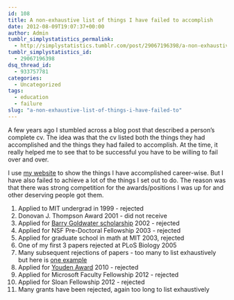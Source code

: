 ```yaml
---
id: 108
title: A non-exhaustive list of things I have failed to accomplish
date: 2012-08-09T19:07:37+00:00
author: Admin
tumblr_simplystatistics_permalink:
  - http://simplystatistics.tumblr.com/post/29067196398/a-non-exhaustive-list-of-things-i-have-failed-to
tumblr_simplystatistics_id:
  - 29067196398
dsq_thread_id:
  - 933757781
categories:
  - Uncategorized
tags:
  - education
  - failure
slug: "a-non-exhaustive-list-of-things-i-have-failed-to"
---
```

A few years ago I stumbled across a blog post that described a person&#8217;s complete cv. The idea was that the cv listed both the things they had accomplished and the things they had failed to accomplish. At the time, it really helped me to see that to be successful you have to be willing to fail over and over. 

I use <a href="http://biostat.jhsph.edu/~jleek/" target="_blank">my website</a> to show the things I have accomplished career-wise. But I have also failed to achieve a lot of the things I set out to do. The reason was that there was strong competition for the awards/positions I was up for and other deserving people got them.   

  1. Applied to MIT undergrad in 1999 - rejected
  2. Donovan J. Thompson Award 2001 - did not receive
  3. Applied for <a href="http://www.act.org/goldwater/" target="_blank">Barry Goldwater scholarship</a> 2002 - rejected
  4. Applied for NSF Pre-Doctoral Fellowship 2003 - rejected
  5. Applied for graduate school in math at MIT 2003, rejected
  6. One of my first 3 papers rejected at PLoS Biology 2005
  7. Many subsequent rejections of papers - too many to list exhaustively but here is <a href="http://simplystatistics.org/post/26977029850/my-worst-recent-experience-with-peer-review" target="_blank">one example</a>
  8. Applied for <a href="http://www.amstat.org/committees/commdetails.cfm?txtComm=CCRAWD04" target="_blank">Youden Award</a> 2010 - rejected
  9. Applied for Microsoft Faculty Fellowship 2012 - rejected
 10. Applied for Sloan Fellowship 2012 - rejected
 11. Many grants have been rejected, again too long to list exhaustively 
